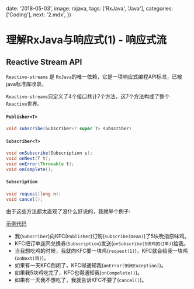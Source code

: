 
  date: '2018-05-03',
  image: rxjava,
  tags: ['RxJava', 'Java'],
  categories: ['Coding'],
  next: '2.mdx',
})

# 理解RxJava与响应式(1) - 响应式流

## Reactive Stream API

`Reactive-streams` 是 `RxJava`的唯一依赖，它是一项响应式编程API标准，已被java标准库收录。

`Reactive-streams`只定义了4个接口共计7个方法，这7个方法构成了整个`Reactive`世界。

#### `Publisher<T>`

```java
void subscribe(Subscriber<? super T> subscriber)
```

#### `Subscriber<T>`

```java
void onSubscribe(Subscription s);
void onNext(T t);
void onError(Throwable t);
void onComplete();
```

#### `Subscription`

```java
void request(long n);
void cancel();
```

由于这些方法都太直观了没什么好说的，我就举个例子:

[示例代码](https://github.com/XDean/Share/blob/master/src/main/java/xdean/share/rx/ReactiveChapter1.java)

- 我(`Subscriber`)向KFC(`Publisher`)订购(`subscribe(Dean)`)了5块吮指原味鸡。
- KFC把订单连同兑换券(`Subscription`)发送(`onSubscribe(5块鸡的订单)`)给我。
- 当我想吃鸡的时候，我就向KFC要一块鸡(`request(1)`)，KFC就会给我一块鸡(`onNext(鸡)`)。
- 如果有一天KFC倒闭了，KFC得通知我(`onError(倒闭Exception)`)。
- 如果我5块鸡吃完了，KFC也得通知我(`onCompelete()`)。
- 如果有一天我不想吃了，我就告诉KFC不要了(`cancel()`)。

